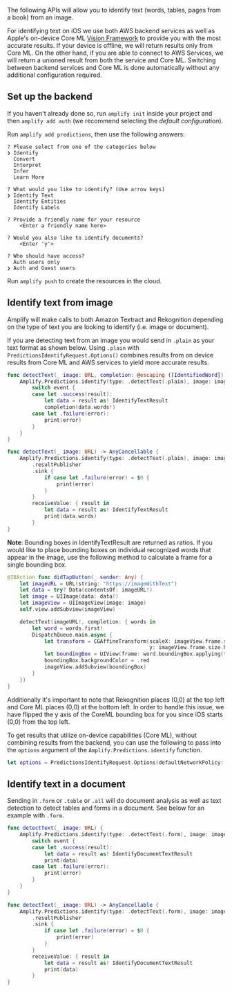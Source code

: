 The following APIs will allow you to identify text (words, tables, pages from a book) from an image.

For identifying text on iOS we use both AWS backend services as well as Apple's on-device Core ML [Vision Framework](https://developer.apple.com/documentation/vision) to provide you with the most accurate results.  If your device is offline, we will return results only from Core ML.  On the other hand, if you are able to connect to AWS Services, we will return a unioned result from both the service and Core ML.  Switching between backend services and Core ML is done automatically without any additional configuration required.

## Set up the backend

If you haven't already done so, run `amplify init` inside your project and then `amplify add auth` (we recommend selecting the *default configuration*).

Run `amplify add predictions`, then use the following answers:

```console
? Please select from one of the categories below
❯ Identify
  Convert
  Interpret
  Infer
  Learn More

? What would you like to identify? (Use arrow keys)
❯ Identify Text
  Identify Entities
  Identify Labels

? Provide a friendly name for your resource
    <Enter a friendly name here>

? Would you also like to identify documents?
    <Enter 'y'> 

? Who should have access?
  Auth users only
❯ Auth and Guest users
```

Run `amplify push` to create the resources in the cloud.

## Identify text from image

Amplify will make calls to both Amazon Textract and Rekognition depending on the type of text you are looking to identify (i.e. image or document).

If you are detecting text from an image you would send in `.plain` as your text format as shown below.  Using `.plain` with `PredictionsIdentifyRequest.Options()` combines results from on device results from Core ML and AWS services to yield more accurate results.

<BlockSwitcher>

<Block name="Listener (iOS 11+)">

```swift
func detectText(_ image: URL, completion: @escaping ([IdentifiedWord]) -> Void) {
    Amplify.Predictions.identify(type: .detectText(.plain), image: image) { event in
        switch event {
        case let .success(result):
            let data = result as! IdentifyTextResult
            completion(data.words!)
        case let .failure(error):
            print(error)
        }
    }
}
```

</Block>

<Block name="Combine">

```swift
func detectText(_ image: URL) -> AnyCancellable {
    Amplify.Predictions.identify(type: .detectText(.plain), image: image)
        .resultPublisher
        .sink {
            if case let .failure(error) = $0 {
                print(error)
            }
        }
        receiveValue: { result in
            let data = result as! IdentifyTextResult
            print(data.words)
        }
}
```

</Block>

</BlockSwitcher>

**Note**: Bounding boxes in IdentifyTextResult are returned as ratios. If you would like to place bounding boxes on individual recognized words that appear in the image, use the following method to calculate a frame for a single bounding box.

```swift 
@IBAction func didTapButton(_ sender: Any) {
    let imageURL = URL(string: "https://imageWithText")
    let data = try? Data(contentsOf: imageURL!)
    let image = UIImage(data: data!)
    let imageView = UIImageView(image: image)
    self.view.addSubview(imageView)

    detectText(imageURL!, completion: { words in
        let word = words.first!
        DispatchQueue.main.async {
            let transform = CGAffineTransform(scaleX: imageView.frame.size.width, 
                                              y: imageView.frame.size.height)
            let boundingBox = UIView(frame: word.boundingBox.applying(transform))
            boundingBox.backgroundColor = .red
            imageView.addSubview(boundingBox)
        }
    })
}
```
Additionally it's important to note that Rekognition places (0,0) at the top left and Core ML places (0,0) at the bottom left. In order to handle this issue, we have flipped the y axis of the CoreML bounding box for you since iOS starts (0,0) from the top left.

To get results that utilize on-device capabilities (Core ML), without combining results from the backend, you can use the following to pass into the `options` argument of the `Amplify.Predictions.identify` function.
```swift
let options = PredictionsIdentifyRequest.Options(defaultNetworkPolicy: .offline, pluginOptions: nil)
```

## Identify text in a document

Sending in `.form` or `.table` or `.all` will do document analysis as well as text detection to detect tables and forms in a document. See below for an example with `.form`.

<BlockSwitcher>

<Block name="Listener (iOS 11+)">

```swift
func detectText(_ image: URL) {
    Amplify.Predictions.identify(type: .detectText(.form), image: image) { event in
        switch event {
        case let .success(result):
            let data = result as! IdentifyDocumentTextResult
            print(data)
        case let .failure(error):
            print(error)
        }
    }
}
```

</Block>

<Block name="Combine">

```swift
func detectText(_ image: URL) -> AnyCancellable {
    Amplify.Predictions.identify(type: .detectText(.form), image: image)
        .resultPublisher
        .sink {
            if case let .failure(error) = $0 {
                print(error)
            }
        }
        receiveValue: { result in
            let data = result as! IdentifyDocumentTextResult
            print(data)
        }
}
```

</Block>

</BlockSwitcher>
